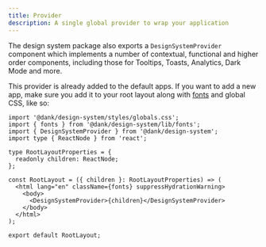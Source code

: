 ```yaml
---
title: Provider
description: A single global provider to wrap your application
---
```


The design system package also exports a `DesignSystemProvider` component which implements a number of contextual, functional and higher order components, including those for Tooltips, Toasts, Analytics, Dark Mode and more.

This provider is already added to the default apps. If you want to add a new app, make sure you add it to your root layout along with [fonts](/design-system/typography) and global CSS, like so:

```tsx layout.tsx
import '@dank/design-system/styles/globals.css';
import { fonts } from '@dank/design-system/lib/fonts';
import { DesignSystemProvider } from '@dank/design-system';
import type { ReactNode } from 'react';

type RootLayoutProperties = {
  readonly children: ReactNode;
};

const RootLayout = ({ children }: RootLayoutProperties) => (
  <html lang="en" className={fonts} suppressHydrationWarning>
    <body>
      <DesignSystemProvider>{children}</DesignSystemProvider>
    </body>
  </html>
);

export default RootLayout;
```

